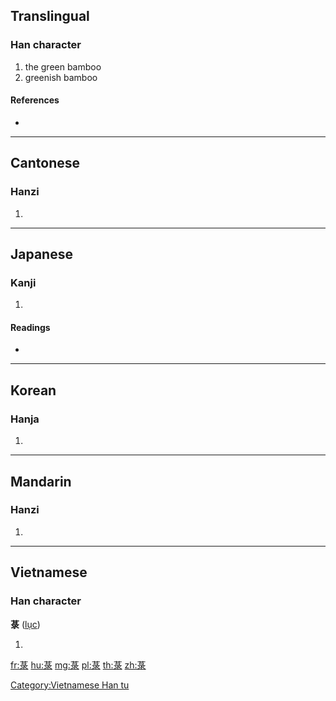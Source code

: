 {{character info/new}}
==Translingual==

===Han character===
{{Han char|rn=140|rad=艸|as=08|sn=14|four=44232|canj=TNME,TVNE}}

# the green bamboo
# greenish bamboo

====References====
* {{Han ref|kx=1037.100|dkj=31152|dj=1495.180|hdz=53241.090|uh=83C9|ud=33737|bh=DB77|bd=56183}}

----

==Cantonese==

===Hanzi===
{{yue-hanzi|jyut=|y=luk6}}

# {{defn|lang=yue|sort=艸08}}

----

==Japanese==

===Kanji===
{{ja-kanji|grade=|rs=艸08}}

# {{defn|lang=ja|sort=艸08}}

====Readings====
* {{ja-readings|on=[[りょく]] (ryoku), [[ろく]] (roku)|kun=[[かりやす]] (kariyasu)|nanori=}}

----

==Korean==

===Hanja===
{{ko-hanja|hangeul=[[록]]>[[녹]]|eumhun=|rv=rok>nok|mr=rok>nok|y=lok>nok}}

# {{defn|lang=ko|sort=艸08}}

----

==Mandarin==

===Hanzi===
{{cmn-hanzi|pin=[[lù]] ([[lu4]])|wg=lu<sup>4</sup>}}

# {{defn|lang=cmn|sort=艸08}}

----

==Vietnamese==

===Han character===
'''菉''' ([[lục]])

# {{defn|vi}}

[[Category:Vietnamese Han tu]]

[[fr:菉]]
[[hu:菉]]
[[mg:菉]]
[[pl:菉]]
[[th:菉]]
[[zh:菉]]